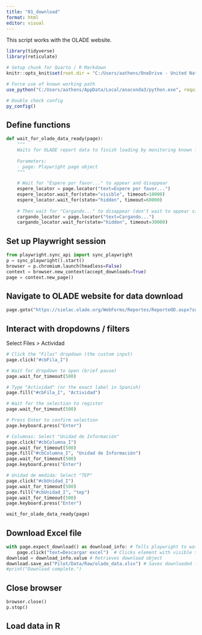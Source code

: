 ```yaml
---
title: "01_download"
format: html
editor: visual
---
```


This script works with the OLADE website.

```r
library(tidyverse)
library(reticulate)

# Setup chunk for Quarto / R Markdown
knitr::opts_knit$set(root.dir = "C:/Users/aathens/OneDrive - United Nations/Documentos/CEPALSTAT Data Process/cepalstat-data-upload")

# Force use of known working path
use_python("C:/Users/aathens/AppData/Local/anaconda3/python.exe", required = TRUE)

# Double check config
py_config()
```

## Define functions
```python
def wait_for_olade_data_ready(page):
    """
    Waits for OLADE report data to finish loading by monitoring known loading messages.
    
    Parameters:
    - page: Playwright page object
    """

    # Wait for "Espere por favor..." to appear and disappear
    espere_locator = page.locator("text=Espere por favor...")
    espere_locator.wait_for(state="visible", timeout=10000)
    espere_locator.wait_for(state="hidden", timeout=60000)
    
    # Then wait for "Cargando..." to disappear (don't wait to appear since it's typically fast)
    cargando_locator = page.locator("text=Cargando...")
    cargando_locator.wait_for(state="hidden", timeout=30000)
```


## Set up Playwright session
```python
from playwright.sync_api import sync_playwright
p = sync_playwright().start()
browser = p.chromium.launch(headless=False)
context = browser.new_context(accept_downloads=True)
page = context.new_page()
```

## Navigate to OLADE website for data download
```python
page.goto("https://sielac.olade.org/WebForms/Reportes/ReporteOD.aspx?subsectorId=0&or=720&ss=2&v=1")
```

## Interact with dropdowns / filters
Select Files > Actividad
```python
# Click the "Filas" dropdown (the custom input)
page.click("#cbFila_I")

# Wait for dropdown to open (brief pause)
page.wait_for_timeout(500)

# Type "Actividad" (or the exact label in Spanish)
page.fill("#cbFila_I", "Actividad")

# Wait for the selection to register
page.wait_for_timeout(500)

# Press Enter to confirm selection
page.keyboard.press("Enter")
```

```python
# Columnas: Select "Unidad de Información"
page.click("#cbColumna_I")
page.wait_for_timeout(500)
page.fill("#cbColumna_I", "Unidad de Información")
page.wait_for_timeout(500)
page.keyboard.press("Enter")

# Unidad de medida: Select "TEP"
page.click("#cbUnidad_I")
page.wait_for_timeout(500)
page.fill("#cbUnidad_I", "tep")
page.wait_for_timeout(500)
page.keyboard.press("Enter")

wait_for_olade_data_ready(page)
```


## Download Excel file

```python
with page.expect_download() as download_info: # Tells playwright to watch for a download and catch download_info when it begins
    page.click("text=Descargar excel")  # Clicks element with visible text that's exactly "Descargar excel"
download = download_info.value # Retrieves download object
download.save_as("Pilot/Data/Raw/olade_data.xlsx") # Saves downloaded file with new name
#print("Download complete.")
```

## Close browser

```python
browser.close()
p.stop()
```


## Load data in R